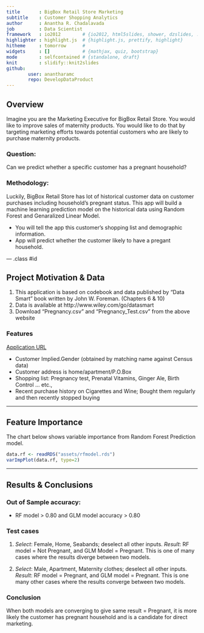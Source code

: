```yaml
---
title       : BigBox Retail Store Marketing
subtitle    : Customer Shopping Analytics
author      : Anantha R. Chadalavada
job         : Data Scientist
framework   : io2012        # {io2012, html5slides, shower, dzslides, ...}
highlighter : highlight.js  # {highlight.js, prettify, highlight}
hitheme     : tomorrow      # 
widgets     : []            # {mathjax, quiz, bootstrap}
mode        : selfcontained # {standalone, draft}
knit        : slidify::knit2slides
github:
        user: anantharamc
        repo: DevelopDataProduct
---
```


## Overview

Imagine you are the Marketing Executive for BigBox Retail Store. You would like to improve sales of maternity products. You would like to do that by targeting marketing efforts towards potential customers who are likely to purchase maternity products.

### Question:

Can we predict whether a specific customer has a pregnant household?

### Methodology:

Luckily, BigBox Retail Store has lot of historical customer data on customer purchases including household's pregnant status. This app will build a machine learning prediction model on the historical data using Random Forest and Genaralized Linear Model.

* You will tell the app this customer's shopping list and demographic information.
* App will predict whether the customer likely to have a pregant household.


--- .class #id 

## Project Motivation & Data

1. This application is based on codebook and data published by "Data Smart" book written by John W. Foreman. (Chapters 6 & 10)
2. Data is available at http://www.wiley.com/go/datasmart
3. Download "Pregnancy.csv" and "Pregnancy_Test.csv" from the above website 

### Features

[Application URL](https://anantharamc.shinyapps.io/DataProductProject)

* Customer Implied.Gender (obtained by matching name against Census data)
* Customer address is home/apartment/P.O.Box
* Shopping list: Pregnancy test, Prenatal Vitamins, Ginger Ale, Birth Control ... etc.,
* Recent purchase history on Cigarettes and Wine; Bought them regularly and then recently stopped buying

---

## Feature Importance

The chart below shows variable importance from Random Forest Prediction model.

```r
data.rf <- readRDS("assets/rfmodel.rds")
varImpPlot(data.rf, type=2)

```


---

## Results & Conclusions

### Out of Sample accuracy:

* RF model > 0.80 and GLM model accuracy > 0.80

### Test cases

1. *Select*: Female, Home, Seabands; deselect all other inputs. *Result*: RF model = Not Pregnant, and GLM Model = Pregnant. This is one of many cases where the results diverge between two models.

2. *Select*: Male, Apartment, Maternity clothes; deselect all other inputs. *Result*: RF model = Pregnant, and GLM model = Pregnant. This is one many other cases where the results converge between two models.

### Conclusion

When both models are converging to give same result = Pregnant, it is more likely the customer has pregnant household and is a candidate for direct marketing.
